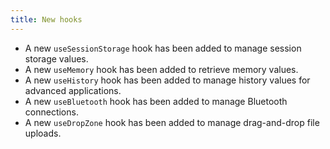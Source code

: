 ```yaml
---
title: New hooks
---
```


- A new `useSessionStorage` hook has been added to manage session storage values.
- A new `useMemory` hook has been added to retrieve memory values.
- A new `useHistory` hook has been added to manage history values for advanced applications.
- A new `useBluetooth` hook has been added to manage Bluetooth connections.
- A new `useDropZone` hook has been added to manage drag-and-drop file uploads.